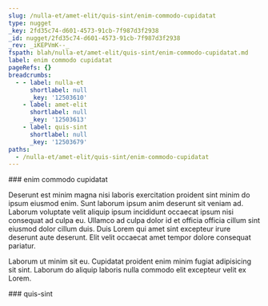 ```yaml
---
slug: /nulla-et/amet-elit/quis-sint/enim-commodo-cupidatat
type: nugget
_key: 2fd35c74-d601-4573-91cb-7f987d3f2938
_id: nugget/2fd35c74-d601-4573-91cb-7f987d3f2938
_rev: _iKEPVmK--_
fspath: blah/nulla-et/amet-elit/quis-sint/enim-commodo-cupidatat.md
label: enim commodo cupidatat
pageRefs: {}
breadcrumbs:
  - - label: nulla-et
      shortlabel: null
      _key: '12503610'
    - label: amet-elit
      shortlabel: null
      _key: '12503613'
    - label: quis-sint
      shortlabel: null
      _key: '12503679'
paths:
  - /nulla-et/amet-elit/quis-sint/enim-commodo-cupidatat
---
```


<NuggetArea>
<Nugget slug="/nulla-et/amet-elit/quis-sint/enim-commodo-cupidatat" type="nugget" _key="2fd35c74-d601-4573-91cb-7f987d3f2938" _id="nugget/2fd35c74-d601-4573-91cb-7f987d3f2938" _rev="_iKEPVmK--_" fspath="blah/nulla-et/amet-elit/quis-sint/enim-commodo-cupidatat.md" label="enim commodo cupidatat" paths="/nulla-et/amet-elit/quis-sint/enim-commodo-cupidatat">
<NuggetBody>
### enim commodo cupidatat

Deserunt est minim magna nisi laboris exercitation proident sint minim do ipsum eiusmod enim. Sunt laborum ipsum anim deserunt sit veniam ad. Laborum voluptate velit aliquip ipsum incididunt occaecat ipsum nisi consequat ad culpa eu. Ullamco ad culpa dolor id et officia officia cillum sint eiusmod dolor cillum duis. Duis Lorem qui amet sint excepteur irure deserunt aute deserunt. Elit velit occaecat amet tempor dolore consequat pariatur.

Laborum ut minim sit eu. Cupidatat proident enim minim fugiat adipisicing sit sint. Laborum do aliquip laboris nulla commodo elit excepteur velit ex Lorem.

</NuggetBody>
<Breadcrumbs>
<Crumbs>
<Crumb _key="12503610" label="nulla-et" /><Crumb _key="12503613" label="amet-elit" /><Crumb _key="12503679" label="quis-sint" />
</Crumbs>
</Breadcrumbs>
</Nugget>

<NuggetsInbound>
</NuggetsInbound>
<NuggetsOutbound>
</NuggetsOutbound>
</NuggetArea>
<PassagesInbound>
<Passage direction="inbound" type="passage" _key="12503679" _id="passage/12503679" _rev="_iKEPVmC---" label="quis-sint" passage="quis-sint" fspath="blah/nulla-et/amet-elit/quis-sint" paths="/nulla-et/amet-elit/quis-sint" slug="/nulla-et/amet-elit/quis-sint">
<NuggetBody>
### quis-sint

</NuggetBody>
<Breadcrumbs>
<Crumbs>
<Crumb _key="12503610" label="nulla-et" /><Crumb _key="12503613" label="amet-elit" />
</Crumbs>
</Breadcrumbs>
</Passage>

</PassagesInbound>
<PassagesOutbound>
</PassagesOutbound>